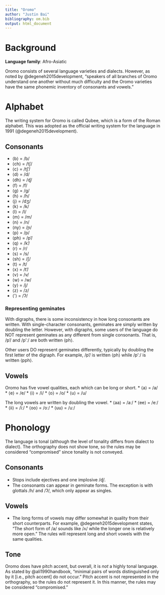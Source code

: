 ```yaml
---
title: "Oromo"
author: "Justin Bai"
bibliography: om.bib
output: html_document
---
```

# Background
**Language family**: Afro-Asiatic

Oromo consists of several language varieties and dialects. However, as noted by @degeneh2015development, "speakers of all branches of Oromo understand one another without much difficulty and the Oromo varieties have the same phonemic inventory of consonants and vowels."

# Alphabet

The writing system for Oromo is called Qubee, which is a form of the Roman alphabet. This was adopted as the official writing system for the language in 1991 (@degeneh2015development).

## Consonants
* ⟨b⟩ = /b/
* ⟨ch⟩ = /tʃ/
* ⟨c⟩ = /tʃʼ/
* ⟨d⟩ = /d/
* ⟨dh⟩ = /ᶑ/
* ⟨f⟩ = /f/
* ⟨g⟩ = /g/
* ⟨h⟩ = /h/
* ⟨j⟩ = /dʒ/
* ⟨k⟩ = /k/
* ⟨l⟩ = /l/
* ⟨m⟩ = /m/
* ⟨n⟩ = /n/
* ⟨ny⟩ = /ɲ/
* ⟨p⟩ = /p/
* ⟨ph⟩ = /pʼ/
* ⟨q⟩ = /kʼ/
* ⟨r⟩ = /r/
* ⟨s⟩ = /s/
* ⟨sh⟩ = /ʃ/
* ⟨t⟩ = /t/
* ⟨x⟩ = /tʼ/
* ⟨v⟩ = /v/
* ⟨w⟩ = /w/
* ⟨y⟩ = /j/
* ⟨z⟩ = /z/
* ⟨‘⟩ = /ʔ/

### Representing geminates
With digraphs, there is some inconsistency in how long consonants
are written. With single-character consonants, geminates are simply written by doubling
the letter. However, with digraphs, some users of the language do NOT
represent geminates as any different from single consonants. That is, /pʼ/ and
/pʼː/ are both written ⟨ph⟩.

Other users DO represent geminates differently, typically by doubling the first
letter of the digraph. For example, /pʼ/ is written ⟨ph⟩ while /pʼː/ is written
⟨pph⟩.

## Vowels
Oromo has five vowel qualities, each which can be long or short.
* ⟨a⟩ = /a/
* ⟨e⟩ = /e/
* ⟨i⟩ = /i/
* ⟨o⟩ = /o/
* ⟨u⟩ = /u/

The long vowels are written by doubling the vowel.
* ⟨aa⟩ = /aː/
* ⟨ee⟩ = /eː/
* ⟨ii⟩ = /iː/
* ⟨oo⟩ = /oː/
* ⟨uu⟩ = /uː/

# Phonology
The language is tonal (although the level of tonality differs from dialect to
  dialect). The orthography does not show tone, so the rules may be considered
  "compromised" since tonality is not conveyed.

## Consonants
* Stops include ejectives and one implosive /ᶑ/.
* The consonants can appear in geminate forms. The exception is with glottals
/h/ and /ʔ/, which only appear as singles.

## Vowels
* The long forms of vowels may differ somewhat in quality from their short
counterparts. For example, @degeneh2015development states, "The short form of
/a/ sounds like /ʌ/ while the longer one is relatively more open." The rules will
represent long and short vowels with the same qualities.

## Tone
Oromo does have pitch accent, but overall, it is *not* a highly tonal language.
As stated by @ali1990handbook, "minimal pairs of words distinguished only by it
[i.e., pitch accent] do not occur." Pitch accent is not represented in the
orthography, so the rules do not represent it. In this manner, the rules may
be considered "compromised."
